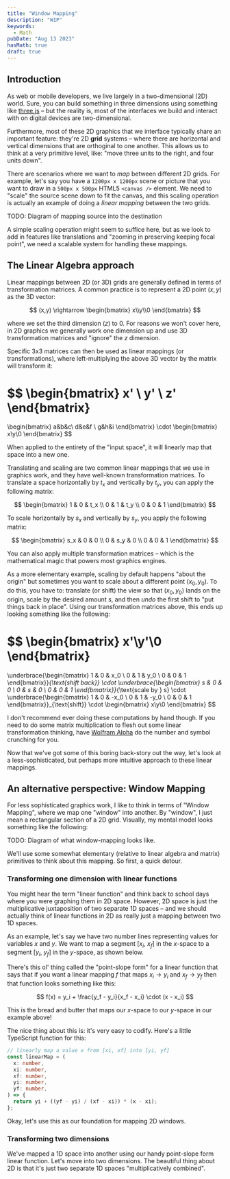 ```yaml
---
title: "Window Mapping"
description: "WIP"
keywords:
  - Math
pubDate: "Aug 13 2023"
hasMath: true
draft: true
---
```



## Introduction

As web or mobile developers, we live largely in a two-dimensional (2D) world. Sure, you can build something in three dimensions using something like [three.js](https://threejs.org/) – but the reality is, most of the interfaces we build and interact with on digital devices are two-dimensional.

Furthermore, most of these 2D graphics that we interface typically share an important feature: they're 2D **grid** systems – where there are horizontal and vertical dimensions that are orthoginal to one another. This allows us to think at a very primitive level, like: "move three units to the right, and four units down".

There are scenarios where we want to _map_ between different 2D grids. For example, let's say you have a `1200px x 1200px` scene or picture that you want to draw in a `500px x 500px` HTML5 `<canvas />` element. We need to "scale" the source scene down to fit the canvas, and this scaling operation is actually an example of doing a _linear mapping_ between the two grids.

TODO: Diagram of mapping source into the destination

A simple scaling operation might seem to suffice here, but as we look to add in features like translations and "zooming in preserving keeping focal point", we need a scalable system for handling these mappings.

## The Linear Algebra approach

Linear mappings between 2D (or 3D) grids are generally defined in terms of transformation matrices. A common practice is to represent a 2D point $(x, y)$ as the 3D vector:

$$
(x,y) \rightarrow
\begin{bmatrix}
x\\y\\0
\end{bmatrix}
$$

where we set the third dimension ($z$) to 0. For reasons we won't cover here, in 2D graphics we generally work one dimension up and use 3D transformation matrices and "ignore" the $z$ dimension.

Specific 3x3 matrices can then be used as linear mappings (or transformations), where left-multiplying the above 3D vector by the matrix will transform it:

$$
\begin{bmatrix}
x' \\ y' \\ z'
\end{bmatrix}
=
\begin{bmatrix}
a&b&c\\ d&e&f \\ g&h&i
\end{bmatrix}
\cdot
\begin{bmatrix}
x\\y\\0
\end{bmatrix}
$$

When applied to the entirety of the "input space", it will linearly map that space into a new one.

Translating and scaling are two common linear mappings that we use in graphics work, and they have well-known transformation matrices. To translate a space horizontally by $t_x$ and vertically by $t_y$, you can apply the following matrix:

$$
\begin{bmatrix}
1 & 0 & t_x \\ 0 & 1 & t_y \\ 0 & 0 & 1
\end{bmatrix}
$$

To scale horizontally by $s_x$ and vertically by $s_y$, you apply the following matrix:

$$
\begin{bmatrix}
s_x & 0 & 0 \\ 0 & s_y & 0 \\ 0 & 0 & 1
\end{bmatrix}
$$

You can also apply multiple transformation matrices – which is the mathematical magic that powers most graphics engines.

As a more elementary example, scaling by default happens "about the origin" but sometimes you want to scale about a different point $(x_0, y_0)$. To do this, you have to: translate (or shift) the view so that $(x_0, y_0)$ lands on the origin, scale by the desired amount $s$, and then _undo_ the first shift to "put things back in place". Using our transformation matrices above, this ends up looking something like the following:

$$
\begin{bmatrix}
x'\\y'\\0
\end{bmatrix}
=
\underbrace{\begin{bmatrix}
1 & 0 & x_0 \\ 0 & 1 & y_0 \\ 0 & 0 & 1
\end{bmatrix}}_{\text{shift back}}
\cdot
\underbrace{\begin{bmatrix}
s & 0 & 0 \\ 0 & s & 0 \\ 0 & 0 & 1
\end{bmatrix}}_{\text{scale by } s}
\cdot
\underbrace{\begin{bmatrix}
1 & 0 & -x_0 \\ 0 & 1 & -y_0 \\ 0 & 0 & 1
\end{bmatrix}}_{\text{shift}}
\cdot
\begin{bmatrix}
x\\y\\0
\end{bmatrix}
$$

I don't recommend ever doing these computations by hand though. If you need to do some matrix multiplication to flesh out some linear transformation thinking, have [Wolfram Alpha](https://www.wolframalpha.com/) do the number and symbol crunching for you.

Now that we've got some of this boring back-story out the way, let's look at a less-sophisticated, but perhaps more intuitive approach to these linear mappings.

## An alternative perspective: Window Mapping

For less sophisticated graphics work, I like to think in terms of "Window Mapping", where we map one "window" into another. By "window", I just mean a rectangular section of a 2D grid. Visually, my mental model looks something like the following:

TODO: Diagram of what window-mapping looks like.

We'll use some somewhat elementary (relative to linear algebra and matrix) primitives to think about this mapping. So first, a quick detour.

### Transforming one dimension with linear functions

You might hear the term "linear function" and think back to school days where you were graphing them in 2D space. However, 2D space is just the multiplicative juxtaposition of two separate 1D spaces – and we should actually think of linear functions in 2D as really just a mapping between two 1D spaces.

As an example, let's say we have two number lines representing values for variables $x$ and $y$. We want to map a segment $[x_i,\: x_f]$ in the $x$-space to a segment $[y_i,\: y_f]$ in the $y$-space, as shown below.

<OneDimensionalMapping client:visible />

There's this ol' thing called the "point-slope form" for a linear function that says that if you want a linear mapping $f$ that maps $x_i \rightarrow y_i$ and $x_f \rightarrow y_f$ then that function looks something like this:

$$
f(x) = y_i + \frac{y_f - y_i}{x_f - x_i} \cdot (x - x_i)
$$

This is the bread and butter that maps our $x$-space to our $y$-space in our example above!

The nice thing about this is: it's very easy to codify. Here's a little TypeScript function for this:

```ts twoslash
// linearly map a value x from [xi, xf] into [yi, yf]
const linearMap = (
  x: number,
  xi: number,
  xf: number,
  yi: number,
  yf: number,
) => {
  return yi + ((yf - yi) / (xf - xi)) * (x - xi);
};
```

Okay, let's use this as our foundation for mapping 2D windows.

### Transforming two dimensions

We've mapped a 1D space into another using our handy point-slope form linear function. Let's move into two dimensions. The beautiful thing about 2D is that it's just two separate 1D spaces "multiplicatively combined".
